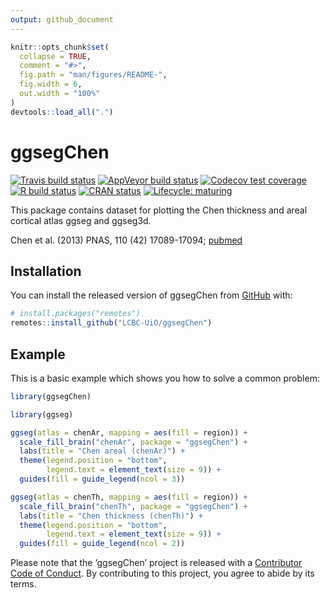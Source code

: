 ```yaml
---
output: github_document
---
```


<!-- README.md is generated from README.Rmd. Please edit that file -->

```r
knitr::opts_chunk$set(
  collapse = TRUE,
  comment = "#>",
  fig.path = "man/figures/README-",
  fig.width = 6,
  out.width = "100%"
)
devtools::load_all(".")
```

# ggsegChen

<!-- badges: start -->
[![Travis build status](https://travis-ci.org/LCBC-UiO/ggsegChen.svg?branch=master)](https://travis-ci.org/LCBC-UiO/ggsegChen)
[![AppVeyor build status](https://ci.appveyor.com/api/projects/status/github/LCBC-UiO/ggsegChen?branch=master&svg=true)](https://ci.appveyor.com/project/LCBC-UiO/ggsegChen)
[![Codecov test coverage](https://codecov.io/gh/LCBC-UiO/ggsegChen/branch/master/graph/badge.svg)](https://codecov.io/gh/LCBC-UiO/ggsegChen?branch=master)
[![R build status](https://github.com/LCBC-UiO/ggsegChen/workflows/R-CMD-check/badge.svg)](https://github.com/LCBC-UiO/ggsegChen/actions)
[![CRAN status](https://www.r-pkg.org/badges/version/ggsegChen)](https://CRAN.R-project.org/package=ggsegChen)
[![Lifecycle: maturing](https://img.shields.io/badge/lifecycle-maturing-blue.svg)](https://www.tidyverse.org/lifecycle/#maturing)
<!-- badges: end -->

This package contains dataset for plotting the Chen thickness and areal cortical atlas ggseg and ggseg3d. 

Chen et al. (2013) PNAS, 110 (42) 17089-17094; [pubmed](href{https://doi.org/10.1073/pnas.1308091110)

## Installation

You can install the released version of ggsegChen from [GitHub](https://github.com/) with:

``` r
# install.packages("remotes")
remotes::install_github("LCBC-UiO/ggsegChen")
```

## Example

This is a basic example which shows you how to solve a common problem:
```r
library(ggsegChen)
```

```r
library(ggseg)

ggseg(atlas = chenAr, mapping = aes(fill = region)) +
  scale_fill_brain("chenAr", package = "ggsegChen") +
  labs(title = "Chen areal (chenAr)") +
  theme(legend.position = "bottom",
        legend.text = element_text(size = 9)) +
  guides(fill = guide_legend(ncol = 3))
```
```r
ggseg(atlas = chenTh, mapping = aes(fill = region)) +
  scale_fill_brain("chenTh", package = "ggsegChen") +
  labs(title = "Chen thickness (chenTh)") +
  theme(legend.position = "bottom",
        legend.text = element_text(size = 9)) +
  guides(fill = guide_legend(ncol = 2))

```

<!-- ```{r "noneval", eval=FALSE} -->
<!-- library(ggseg3d) -->

<!-- ggseg3d(atlas = desterieux_3d) %>%  -->
<!--   pan_camera("right lateral") -->
<!-- ``` -->

<!-- ```{r "orca", include=FALSE} -->
<!-- library(ggseg3d) -->

<!-- p <- ggseg3d(atlas = desterieux_3d) %>% -->
<!--   pan_camera("right lateral") %>% -->
<!--   plotly::add_annotations( text="Screen capture", -->
<!--                   legendtitle=TRUE, showarrow=FALSE, -->
<!--                   font = list(color = "#000000b4", -->
<!--                               family = 'sans serif', -->
<!--                               size = 50)) -->
<!-- plotly::orca(p, "man/figures/README-3d-plot.png") -->
<!-- ``` -->

<!-- ```{r "incl", echo=FALSE} -->
<!-- knitr::include_graphics("man/figures/README-3d-plot.png") -->
<!-- ``` -->

Please note that the 'ggsegChen' project is released with a
[Contributor Code of Conduct](CODE_OF_CONDUCT.md).
By contributing to this project, you agree to abide by its terms.
